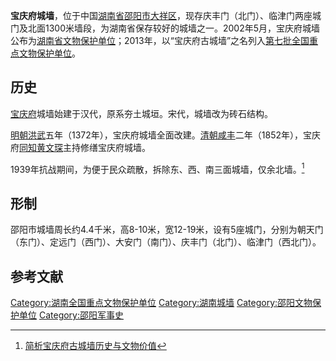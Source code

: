 '''宝庆府城墙'''，位于中国[[湖南省|湖南省]][[邵阳市|邵阳市]][[大祥区|大祥区]]，现存庆丰门（北门）、临津门两座城门及北面1300米墙段，为湖南省保存较好的城墙之一。2002年5月，宝庆府城墙公布为[[湖南省文物保护单位|湖南省文物保护单位]]；2013年，以“宝庆府古城墙”之名列入[[第七批全国重点文物保护单位|第七批全国重点文物保护单位]]。

== 历史 ==
[[宝庆府|宝庆府]]城墙始建于汉代，原系夯土城垣。宋代，城墙改为砖石结构。

[[明朝|明朝]][[洪武|洪武]]五年（1372年），宝庆府城墙全面改建。[[清朝|清朝]][[咸丰_(年号)|咸丰]]二年（1852年），宝庆府[[同知|同知]][[黄文琛|黄文琛]]主持修缮宝庆府城墙。

1939年抗战期间，为便于民众疏散，拆除东、西、南三面城墙，仅余北墙。<ref>[http://www.sywwj.gov.cn/view.asp?news_id=3&classid=3&admin_clas=1&dfl=1 简析宝庆府古城墙历史与文物价值]{{dead link|date=2017年12月 |bot=InternetArchiveBot |fix-attempted=yes }}</ref>

== 形制 ==
邵阳市城墙周长约4.4千米，高8-10米，宽12-19米，设有5座城门，分别为朝天门（东门）、定远门（西门）、大安门（南门）、庆丰门（北门）、临津门（西北门）。

==参考文献==
{{Reflist|2}}

{{湖南省境内的古城墙}}
{{湖南全国重点文物保护单位}}
[[Category:湖南全国重点文物保护单位|Category:湖南全国重点文物保护单位]]
[[Category:湖南城墙|Category:湖南城墙]]
[[Category:邵阳文物保护单位|Category:邵阳文物保护单位]]
[[Category:邵阳军事史|Category:邵阳军事史]]